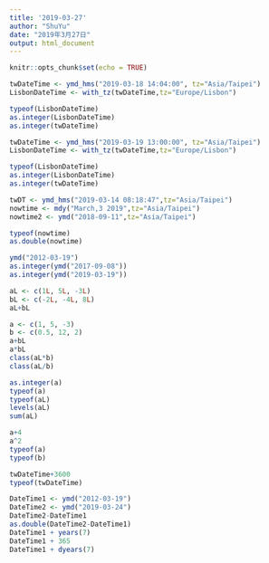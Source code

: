 ```yaml
---
title: '2019-03-27'
author: "ShuYu"
date: "2019年3月27日"
output: html_document
---
```


```r
knitr::opts_chunk$set(echo = TRUE)
```

```r
twDateTime <- ymd_hms("2019-03-18 14:04:00", tz="Asia/Taipei")
LisbonDateTime <- with_tz(twDateTime,tz="Europe/Lisbon")
```


```r
typeof(LisbonDateTime)
as.integer(LisbonDateTime)
as.integer(twDateTime)
```
```r
twDateTime <- ymd_hms("2019-03-19 13:00:00", tz="Asia/Taipei")
LisbonDateTime <- with_tz(twDateTime,tz="Europe/Lisbon")
```

```r
typeof(LisbonDateTime)
as.integer(LisbonDateTime)
as.integer(twDateTime)
```

```r
twDT <- ymd_hms("2019-03-14 08:18:47",tz="Asia/Taipei")
nowtime <- mdy("March,3 2019",tz="Asia/Taipei")
nowtime2 <- ymd("2018-09-11",tz="Asia/Taipei")
```

```r
typeof(nowtime)
as.double(nowtime)
```

```r
ymd("2012-03-19")
as.integer(ymd("2017-09-08")) 
as.integer(ymd("2019-03-19")) 
```
```r
aL <- c(1L, 5L, -3L)
bL <- c(-2L, -4L, 8L)
aL+bL
```

```r
a <- c(1, 5, -3)
b <- c(0.5, 12, 2)
a+bL
a*bL
class(aL*b)
class(aL/b)
```
```r
as.integer(a)
typeof(a)
typeof(aL)
levels(aL)
sum(aL)
```

```r
a+4
a^2
typeof(a)
typeof(b)
```
```r
twDateTime+3600
typeof(twDateTime)
```
```r
DateTime1 <- ymd("2012-03-19")
DateTime2 <- ymd("2019-03-24")
DateTime2-DateTime1
as.double(DateTime2-DateTime1)
DateTime1 + years(7)
DateTime1 + 365
DateTime1 + dyears(7)
```

